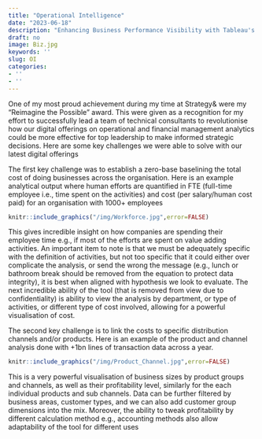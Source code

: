 ```yaml
---
title: "Operational Intelligence"
date: "2023-06-18"
description: "Enhancing Business Performance Visibility with Tableau's Interactive Dashboard and Big Data"
draft: no
image: Biz.jpg
keywords: ''
slug: OI
categories:
- ''
- ''
---
```


One of my most proud achievement during my time at Strategy& were my "Reimagine the Possible" award. This were given as a recognition for my effort to successfully lead a team of technical consultants to revolutionise how our digital offerings on operational and financial management analytics could be more effective for top leadership to make informed strategic decisions. Here are some key challenges we were able to solve with our latest digital offerings

The first key challenge was to establish a zero-base baselining the total cost of doing businesses across the organisation. Here is an example analytical output where human efforts are quantified in FTE (full-time employee i.e., time spent on the activities) and cost (per salary/human cost paid) for an organisation with 1000+ employees

```r
knitr::include_graphics("/img/Workforce.jpg",error=FALSE)
```
This gives incredible insight on how companies are spending their employee time e.g., if most of the efforts are spent on value adding activities. An important item to note is that we must be adequately specific with the definition of activities, but not too specific that it could either over complicate the analysis, or send the wrong the message (e.g., lunch or bathroom break should be removed from the equation to protect data integrity), it is best when aligned with hypothesis we look to evaluate. The next incredible ability of the tool (that is removed from view due to confidentiality) is ability to view the analysis by department, or type of activities, or different type of cost involved, allowing for a powerful visualisation of cost.


The second key challenge is to link the costs to specific distribution channels and/or products. Here is an example of the product and channel analysis done with +1bn lines of transaction data across a year. 

```r
knitr::include_graphics("/img/Product_Channel.jpg",error=FALSE)
```
This is a very powerful visualisation of business sizes by product groups and channels, as well as their profitability level, similarly for the each individual products and sub channels. Data can be further filtered by business areas, customer types, and we can also add customer group dimensions into the mix. Moreover, the ability to tweak profitability by different calculation method e.g., accounting methods also allow adaptability of the tool for different uses